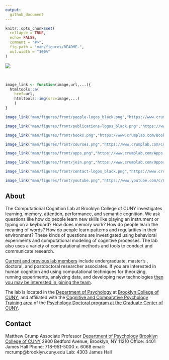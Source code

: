```yaml
---
output: 
  github_document
---
```


<!-- README.md is generated from README.Rmd. Please edit that file -->

```r
knitr::opts_chunk$set(
  collapse = TRUE,
  echo= FALSE,
  comment = "#>",
  fig.path = "man/figures/README-",
  out.width = "100%"
)
```

<img src="man/figures/front/front_banner.jpg" style= width="100%"/>
<style type="text/css">
.headericons {
  width: 100%;
}
</style>

<br>

::: {.container}
::: {.row .headericons}

:::: {.col-sm-3}

```r
image_link <- function(image,url,...){
  htmltools::a(
    href=url,
    htmltools::img(src=image,...)
    )
}

image_link("man/figures/front/people-logos_black.png","https://www.crumplab.com/People.html", class = "hovericon")
```

::::

:::: {.col-sm-3}

```r
image_link("man/figures/front/publications-logos_black.png","https://www.crumplab.com/Publications.html", class = "hovericon")
```


::::

:::: {.col-sm-3}

```r
image_link("man/figures/front/books.png","https://www.crumplab.com/Books.html", class = "hovericon")
```

::::

:::: {.col-sm-3}

```r
image_link("man/figures/front/courses.png","https://www.crumplab.com/Courses.html", class = "hovericon")
```

::::
:::

::: {.row}
:::: {.col-sm-3}


```r
image_link("man/figures/front/apps.png","https://www.crumplab.com/Apps.html", class = "hovericon")
```

::::

:::: {.col-sm-3}

```r
image_link("man/figures/front/join.png","https://www.crumplab.com/Opportunities.html", class = "hovericon")
```

::::

:::: {.col-sm-3}

```r
image_link("man/figures/front/contact-logos_black.png","https://www.crumplab.com/index.html#contact", class = "hovericon")
```

::::

:::: {.col-sm-3}

```r
image_link("man/figures/front/youtube.png","https://www.youtube.com/c/CrumpsComputationalCognitionLab?sub_confirmation=1", class = "hovericon")
```

::::
:::
:::

## About

The Computational Cognition Lab at Brooklyn College of CUNY investigates learning, memory, attention, performance, and semantic cognition. We ask questions like how do people learn new skills like playing an instrument or typing on a keyboard? How does memory work? How do people learn the meaning of words? How do people learn patterns and regularities in their environment? These kinds of questions are investigated using behavioral experiments and computational modeling of cognitive processes. The lab also uses a variety of computational methods and tools to conduct and communicate research. 

[Current and previous lab members](https://crumplab.github.io/People.html) include undergraduate, master's , doctoral, and postdoctoral researcher associates. If you are interested in human cognition and using computational techniques for theorizing, running experiments, analyzing data, and developing new technologies [then you may be interested in joining the team](https://crumplab.github.io/Opportunities.html).

The lab is located in the [Department of Psychology](http://www.brooklyn.cuny.edu/web/academics/schools/naturalsciences/undergraduate/psychology.php) at [Brooklyn College of CUNY](http://www.brooklyn.cuny.edu/), and affiliated with the [Cognitive and Comparative Psychology Training area](https://ccp-cuny.github.io) of the [Psychology Doctoral program at the Graduate Center of CUNY](https://www.gc.cuny.edu/Page-Elements/Academics-Research-Centers-Initiatives/Doctoral-Programs/Psychology/Training-Areas/Cognitive-and-Comparative-Psychology).

## Contact 

Matthew Crump
Associate Professor
[Department of Psychology](http://www.brooklyn.cuny.edu/web/academics/schools/naturalsciences/undergraduate/psychology.php)
[Brooklyn College of CUNY](http://www.brooklyn.cuny.edu/)
2900 Bedford Avenue, Brooklyn, NY 11210
Office: 4401 James Hall
Phone: 718-951-5000 x. 6068
email: mcrump@brooklyn.cuny.edu 
Lab: 4303 James Hall





